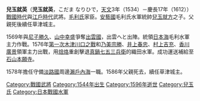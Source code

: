 '''兒玉就英'''（'''児玉就英'''，こだま なりひで，[[天文_(後奈良天皇)|天文]]3年（1534）－慶長17年（1612））[[战国时代_(日本)|戰國時代]]與[[江戶時代|江戶時代]]武將。[[毛利氏|毛利氏]]家臣。[[安藝國|安藝國]]毛利氏水軍統帥[[兒玉就方|兒玉就方]]之子。父親死後續任草津城主。

1569年與[[尼子勝久|尼子勝久]]、[[山中幸盛|山中幸盛]]爭奪[[出雲國|出雲國]]，出雲へと出陣。統領[[日本海|日本海]]毛利水軍主力作戰。1576年[[第一次木津川口之戰|第一次木津川口之戰]]和[[乃美宗勝|乃美宗勝]]、[[井上春忠|井上春忠]]、[[村上吉充|村上吉充]]、[[香川廣景|香川廣景]]領軍主力出戰，用[[焙烙|焙烙]]重創擊退[[真鍋七五三兵衛|真鍋七五三兵衛]]的織田水軍。成功運送補給至[[石山本願寺|石山本願寺]]。

1578年擔任守備[[淡路國|淡路國]]周邊[[瀨戶內海|瀨戶內海]]一職。1586年父親死去，續任草津城主。

[[Category:戰國武將|Category:戰國武將]]
[[Category:1544年出生|Category:1544年出生]]
[[Category:1596年逝世|Category:1596年逝世]]
[[Category:兒玉氏|Category:兒玉氏]]
[[Category:日本戰國水軍|Category:日本戰國水軍]]


{{Samurai-stub}}